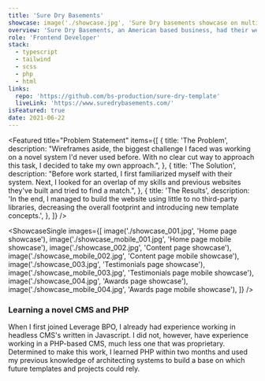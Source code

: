 ```yaml
---
title: 'Sure Dry Basements'
showcase: image('./showcase.jpg', 'Sure Dry basements showcase on multiple devices')
overview: 'Sure Dry Basements, an American based business, had their website redesigned in Adobe XD by my talented colleagues. With the wireframes completed, it was my turn to materialize their work into a live version for all to see —taking the opportunity to try something new.'
role: 'Frontend Developer'
stack:
  - typescript
  - tailwind
  - scss
  - php
  - html
links:
  repo: 'https://github.com/bs-production/sure-dry-template'
  liveLink: 'https://www.suredrybasements.com/'
isFeatured: true
date: 2021-06-22
---
```


<Featured
  title="Problem Statement"
  items={[
    {
      title: 'The Problem',
      description:
        "Wireframes aside, the biggest challenge I faced was working on a novel system I'd never used before. With no clear cut way to approach this task, I decided to take my own approach.",
    },
    {
      title: 'The Solution',
      description:
        "Before work started, I first familiarized myself with their system. Next, I looked for an overlap of my skills and previous websites they've built and tried to find a match.",
    },
    {
      title: 'The Results',
      description:
        'In the end, I managed to build the website using little to no third-party libraries, decreasing the overall footprint and introducing new template concepts.',
    },
  ]}
/>

<ShowcaseSingle
  images={[
    image('./showcase_001.jpg', 'Home page showcase'),
    image('./showcase_mobile_001.jpg', 'Home page mobile showcase'),
    image('./showcase_002.jpg', 'Content page showcase'),
    image('./showcase_mobile_002.jpg', 'Content page mobile showcase'),
    image('./showcase_003.jpg', 'Testimonials page showcase'),
    image('./showcase_mobile_003.jpg', 'Testimonials page mobile showcase'),
    image('./showcase_004.jpg', 'Awards page showcase'),
    image('./showcase_mobile_004.jpg', 'Awards page mobile showcase'),
  ]}
/>

<Column title="Concluding notes">

### Learning a novel CMS and PHP

When I first joined Leverage BPO, I already had experience
working in headless CMS's written in Javascript. I did not,
however, have experience working in a PHP-based CMS, much
less one that was proprietary. Determined to make this work,
I learned PHP within two months and used my previous knowledge
of architecting systems to build a base on which future
templates and projects could rely.

</Column>
